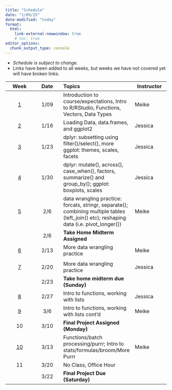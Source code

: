 ```yaml
---
title: "Schedule"
date: "1/09/25"
date-modified: "today"
format: 
  html:
    link-external-newwindow: true
    # toc: true
editor_options: 
  chunk_output_type: console
---
```


-   *Schedule is subject to change.*
-   Links have been added to all weeks, but weeks we have not covered yet will have broken links.

| Week | Date | Topics | Instructor |
|:--:|:--:|:---|----|
| [1](weeks/week_01.qmd) | 1/09 | Introduction to course/expectations, Intro to R/RStudio, Functions, Vectors, Data Types | Meike |
| [2](weeks/week_02.qmd) | 1/16 | Loading Data, data.frames, and ggplot2 | Jessica |
| [3](weeks/week_03.qmd) | 1/23 | dplyr: subsetting using filter()/select(), more ggplot: themes, scales, facets | Jessica |
| [4](weeks/week_04.qmd) | 1/30 | dplyr: mutate(), across(), case_when(), factors, summarize() and group_by(); ggplot: boxplots, scales | Jessica |
| [5](weeks/week_05.qmd) | 2/6 |  data wrangling practice: forcats, stringr, separate(); combining multiple tables (left_join() etc); reshaping data (i.e. pivot_longer()) | Meike |
|  | 2/6 | **Take Home Midterm Assigned** |  |
| [6](weeks/week_06.qmd) | 2/13 | More data wrangling practice | Meike |
|  |  |  |  |
| [7](weeks/week_07.qmd) | 2/20 | More data wrangling practice | Jessica |
|  | 2/23 | **Take home midterm due (Sunday)** |  |
| [8](weeks/week_08.qmd) | 2/27 | Intro to functions, working with lists | Jessica |
| [9](weeks/week_09.qmd) | 3/6 | Intro to functions, working with lists cont'd | Meike |
| 10 | 3/10 | **Final Project Assigned (Monday)** |  |
| [10](weeks/week_10.qmd) | 3/13 | Functions/batch processing/purrr; Intro to stats/formulas/broom/More Purrr | Meike |
| 11 | 3/20 | No Class, Office Hour |  |
|  | 3/22 | **Final Project Due (Saturday)** |  |
